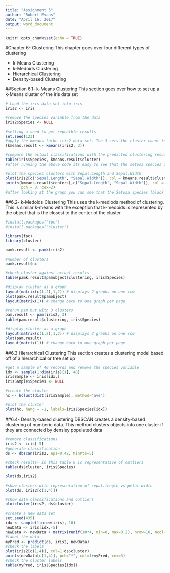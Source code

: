 ---
title: "Assignment 5"
author: "Robert Evans"
date: "April 16, 2017"
output: word_document
---

```{r setup, include=FALSE}
knitr::opts_chunk$set(echo = TRUE)
```

#Chapter 6- Clustering
This chapter goes over four different types of clustering

* k-Means Clustering
* k-Medoids Clustering
* Hierarchical Clustering
* Density-based Clustering

##Section 6.1- k-Means Clustering
This section goes over how to set up a k-Means cluster of the iris data set
```{r}
# Load the iris data set into iris
iris2 <- iris

#remove the species variable from the data
iris2$Species <- NULL

#setting a seed to get repeatble results
set.seed(123)
#apply the kmeans tothe iris2 data set. The 3 sets the cluster count to 3
(kmeans.result <- kmeans(iris2, 3))

#compare the actual classifications with the predicted clustering result using a confusion matrix
table(iris$Species, kmeans.result$cluster)
#after running the above code its easy to see that the setosa species is easy to separate from the other species.

#plot the species clusters with Sepal.Length and Sepal.Width
plot(iris2[c("Sepal.Length", "Sepal.Width")], col = kmeans.result$cluster)
points(kmeans.result$centers[,c("Sepal.Length", "Sepal.Width")], col = 1:3,
       pch = 8, cex=2)
#after looking at the graph you can see that the Setosa species (black points) are easily separated while the versicolor and virginica species have some overlap

```

##6.2- k-Medoids Clustering
This uses the k-mediods method of clustering. This is similar k-means with the exception that k-medoids is represented by the object that is the closest to the center of the cluster
```{r}
#install.packages("fpc")
#install.packages("cluster")

library(fpc)
library(cluster)

pamk.result <- pamk(iris2)

#number of clusters
pamk.result$nc

#check cluster against actual results
table(pamk.result$pamobject$clustering, iris$Species)

#display cluster as a graph
layout(matrix(c(1,2),1,2)) # displays 2 graphs on one row
plot(pamk.result$pamobject)
layout(matrix(1)) # change back to one graph per page

#rerun pam but with 3 clusters
pam.result <- pam(iris2, 3)
table(pam.result$clustering, iris$Species)

#display cluster as a graph
layout(matrix(c(1,2),1,2)) # displays 2 graphs on one row
plot(pam.result)
layout(matrix(1)) # change back to one graph per page
```

##6.3 Hierarchical Clustering
This section creates a clustering model based off of a hierarchical or tree set up
```{r}
#get a sample of 40 records and remove the species variable
idx <- sample(1:dim(iris)[1], 40)
irisSample <- iris[idx,]
irisSample$Species <- NULL

#create the cluster
hc <- hclust(dist(irisSample), method="ave")

#plot the cluster
plot(hc, hang = -1, labels=iris$Species[idx])
```

##6.4- Density-based clustering
DBSCAN creates a density-based clustering of numberic data. This method clusters objects into one cluster if they are connected by densley populated data
```{r}
#remove classifications
iris2 <- iris[-5]
#generate classification
ds <- dbscan(iris2, eps=0.42, MinPts=5)

#check results- in this table 0 is representative of outliers
table(ds$cluster, iris$Species)

plot(ds,iris2)

#show clusters with representation of sepal.length vs petal.width
plot(ds, iris2[c(1,4)])

#show data classifications and outliers
plotcluster(iris2, ds$cluster)

#create a new data set
set.seed(435)
idx <- sample(1:nrow(iris), 10)
newData <- iris[idx,-5]
newData <- newData + matrix(runif(10*4, min=0, max=0.2), nrow=10, ncol=4)
#label the data
myPred <- predict(ds, iris2, newData)
#check the labels
plot(iris2[c(1,4)], col=1+ds$cluster)
points(newData[c(1,4)], pch="*", col=1+myPred, cex=3)
#check the cluster labels
table(myPred, iris$Species[idx])

```


